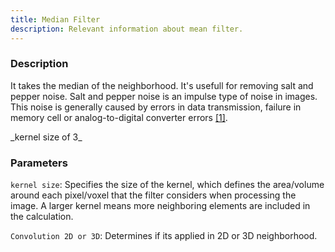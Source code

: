 ```yaml
---
title: Median Filter
description: Relevant information about mean filter.
---
```



### Description

It takes the median of the neighborhood. It's usefull for removing salt and pepper noise. Salt and pepper noise is an impulse type of noise in images. 
This noise is generally caused by errors in data transmission, 
failure in memory cell or analog-to-digital converter errors [[1]](https://www.sciencedirect.com/science/article/pii/S0898122115002710).


<ImageZoom alt="kernel" src={MedianFilter} className="!my-0 rounded-sm" />
_kernel size of 3_

### Parameters

 `kernel size`: Specifies the size of the kernel, which defines the area/volume around each pixel/voxel that the filter considers when processing the image. A larger kernel means more neighboring elements are included in the calculation.

 `Convolution 2D or 3D`: Determines if its applied in 2D or 3D neighborhood.

